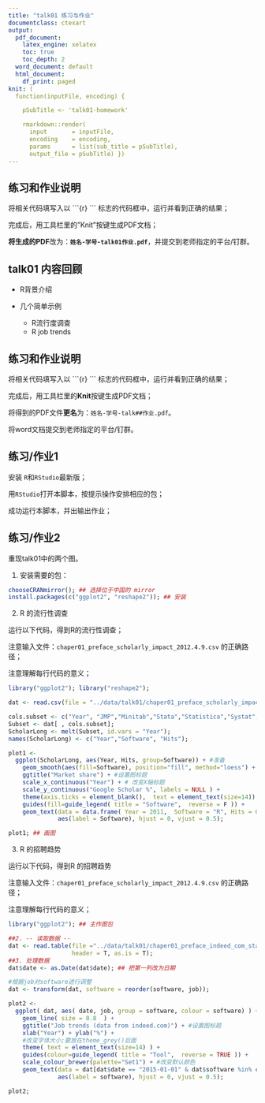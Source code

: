 ```yaml
---
title: "talk01 练习与作业"
documentclass: ctexart
output:
  pdf_document:
    latex_engine: xelatex
    toc: true
    toc_depth: 2
  word_document: default
  html_document:
    df_print: paged
knit: (
  function(inputFile, encoding) { 

    pSubTitle <- 'talk01-homework'

    rmarkdown::render( 
      input       = inputFile, 
      encoding    = encoding, 
      params      = list(sub_title = pSubTitle),      
      output_file = pSubTitle) })
---
```


## 练习和作业说明

将相关代码填写入以 \`\`\`{r} \`\`\` 标志的代码框中，运行并看到正确的结果；

完成后，用工具栏里的"Knit"按键生成PDF文档；

**将生成的PDF**改为：**`姓名-学号-talk01作业.pdf`**，并提交到老师指定的平台/钉群。

## talk01 内容回顾

-   R背景介绍

-   几个简单示例

    -   R流行度调查
    -   R job trends

## 练习和作业说明

将相关代码填写入以 \`\`\`{r} \`\`\` 标志的代码框中，运行并看到正确的结果；

完成后，用工具栏里的**Knit**按键生成PDF文档；

将得到的PDF文件**更名**为：`姓名-学号-talk##作业.pdf`。

将word文档提交到老师指定的平台/钉群。

## 练习/作业1

安装 `R`和`RStudio`最新版；

用`RStudio`打开本脚本，按提示操作安排相应的包；

成功运行本脚本，并出输出作业；

## 练习/作业2

重现talk01中的两个图。

1.  安装需要的包：

```r
chooseCRANmirror(); ## 选择位于中国的 mirror 
install.packages(c("ggplot2", "reshape2")); ## 安装
```

2.  R 的流行性调查

运行以下代码，得到R的流行性调查；

注意输入文件：`chaper01_preface_scholarly_impact_2012.4.9.csv` 的正确路径；

注意理解每行代码的意义；

```r
library("ggplot2"); library("reshape2");

dat <- read.csv(file = "../data/talk01/chaper01_preface_scholarly_impact_2012.4.9.csv");

cols.subset <- c("Year", "JMP","Minitab","Stata","Statistica","Systat","R");
Subset <- dat[ , cols.subset];
ScholarLong <- melt(Subset, id.vars = "Year");
names(ScholarLong) <- c("Year","Software", "Hits");

plot1 <- 
  ggplot(ScholarLong, aes(Year, Hits, group=Software)) + #准备
    geom_smooth(aes(fill=Software), position="fill", method="loess") + #画图
    ggtitle("Market share") + #设置图标题
    scale_x_continuous("Year") + # 改变X轴标题
    scale_y_continuous("Google Scholar %", labels = NULL ) +
    theme(axis.ticks = element_blank(),  text = element_text(size=14)) + 
    guides(fill=guide_legend( title = "Software",  reverse = F )) + 
    geom_text(data = data.frame( Year = 2011,  Software = "R", Hits = 0.10 ),
              aes(label = Software), hjust = 0, vjust = 0.5);

plot1; ## 画图
```

3.  R 的招聘趋势

运行以下代码，得到R 的招聘趋势

注意输入文件：`chaper01_preface_scholarly_impact_2012.4.9.csv` 的正确路径；

注意理解每行代码的意义；

```r
library("ggplot2"); ## 主作图包

##2. -- 读取数据 --
dat <- read.table(file ="../data/talk01/chaper01_preface_indeed_com_stats_2015.txt", 
                  header = T, as.is = T);
##3. 处理数据
dat$date <- as.Date(dat$date); ## 把第一列改为日期

#根据job对software进行调整
dat <- transform(dat, software = reorder(software, job)); 

plot2 <-
  ggplot( dat, aes( date, job, group = software, colour = software) ) +
    geom_line( size = 0.8  ) +
    ggtitle("Job trends (data from indeed.com)") + #设置图标题
    xlab("Year") + ylab("%") +
    #改变字体大小;要放在theme_grey()后面  
    theme( text = element_text(size=14) ) + 
    guides(colour=guide_legend( title = "Tool",  reverse = TRUE )) +
    scale_colour_brewer(palette="Set1") + #改变默认颜色
    geom_text(data = dat[dat$date == "2015-01-01" & dat$software %in% c("R"), ], 
              aes(label = software), hjust = 0, vjust = 0.5);

plot2;
```
